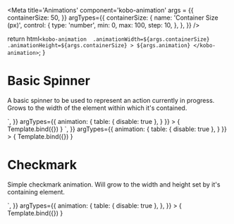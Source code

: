 
<Meta
  title='Animations'
  component='kobo-animation'
  args = {{
    containerSize: 50,
  }}
  argTypes={{
    containerSize: {
      name: 'Container Size (px)',
      control: {
        type: 'number',
        min: 0,
        max: 100,
        step: 10,
      },
    },
  }}
/>

  return html`
    <kobo-animation 
      .animationWidth=${args.containerSize} 
      .animationHeight=${args.containerSize}
    >
      ${args.animation}
    </kobo-animation>
  `;
}

# Basic Spinner

A basic spinner to be used to represent an action currently in progress. Grows to the width of the element within which it's contained.

<Canvas>
  <Story 
    name='BasicSpinner'
    args={{
      animation: html`<basic-spinner slot="animation"></basic-spinner>`,
    }}
    argTypes={{
      animation: {
        table: { disable: true },
      }
    }}
  >
    { Template.bind({}) }
  </Story>
</Canvas>

<Canvas>
  <Story 
    name='GradientSpinner'
    args={{
      animation: html`<gradient-spinner slot="animation"></gradient-spinner>`,
    }}
    argTypes={{
      animation: {
        table: { disable: true },
      }
    }}
  >
    { Template.bind({}) }
  </Story>
</Canvas>

# Checkmark

Simple checkmark animation. Will grow to the width and height set by it's containing element.

<Canvas>
  <Story
    name='Checkmark'
    args={{
      animation: html`<kobo-checkmark slot="animation"></kobo-checkmark>`,
    }}
    argTypes={{
      animation: {
        table: { disable: true },
      },
    }}
  >
    { Template.bind({}) }
  </Story>
</Canvas>